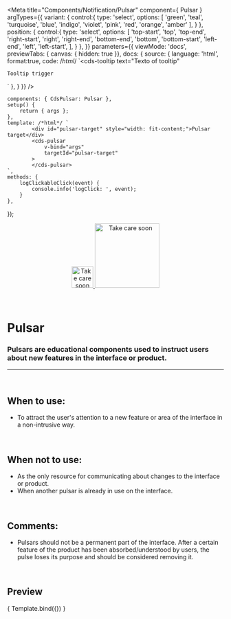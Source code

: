 
<Meta
	title="Components/Notification/Pulsar"
	component={ Pulsar }
	argTypes={{
		variant: {
			control:{
				type: 'select',
				options: [
					'green',
					'teal',
					'turquoise',
					'blue',
					'indigo',
					'violet',
					'pink',
					'red',
					'orange',
					'amber'
				],
			}
		},
		position: {
			control:{
				type: 'select',
				options: [
					'top-start',
					'top',
					'top-end',
					'right-start',
					'right',
					'right-end',
					'bottom-end',
					'bottom',
					'bottom-start',
					'left-end',
					'left',
					'left-start',
				],
			}
		},
	}}
	parameters={{
		viewMode: 'docs',
		previewTabs: { canvas: { hidden: true }},
		docs: {
			source: {
				language: 'html',
				format:true,
				code: /*html*/ 
`<cds-tooltip
	text="Texto of tooltip"
>
	Tooltip trigger
</cds-tooltip>`
},
		}
	}}
/>

	components: { CdsPulsar: Pulsar },
	setup() {
		return { args };
	},
	template: /*html*/ `
			<div id="pulsar-target" style="width: fit-content;">Pulsar target</div>
			<cds-pulsar
				v-bind="args"
				targetId="pulsar-target"
			>
			</cds-pulsar>
	`,
	methods: {
		logClickableClick(event) {
			console.info('logClick: ', event);
		}
	},
});

<div align="center" style={{display: 'flex'}}>
    <a href="https://rahulaher.netlify.app">
        <img src="https://rahulaher.netlify.app/img/logo/glyph-black-colored.svg" alt="Take care soon" width="50" />
        <img src="https://rahulaher.netlify.app/img/logo/word-black-colored.svg" alt="Take care soon" width="150" />
    </a>
</div>

<br />
<br />

# Pulsar

### Pulsars are educational components used to instruct users about new features in the interface or product.
---
<br />

## When to use:
- To attract the user's attention to a new feature or area of ​​the interface in a non-intrusive way.


<br />

## When not to use:
- As the only resource for communicating about changes to the interface or product.
- When another pulsar is already in use on the interface.

<br />

## Comments:
- Pulsars should not be a permanent part of the interface. After a certain feature of the 
product has been absorbed/understood by users, the pulse loses its purpose and should be considered removing it.

<br />

## Preview

<Canvas>
	<Story
		name="Pulsar"
		args={{
			variant: 'green',
			position: 'top-end',
		}}
	>
		{ Template.bind({}) }
	</Story>
</Canvas>

<ArgsTable story="Pulsar" />
